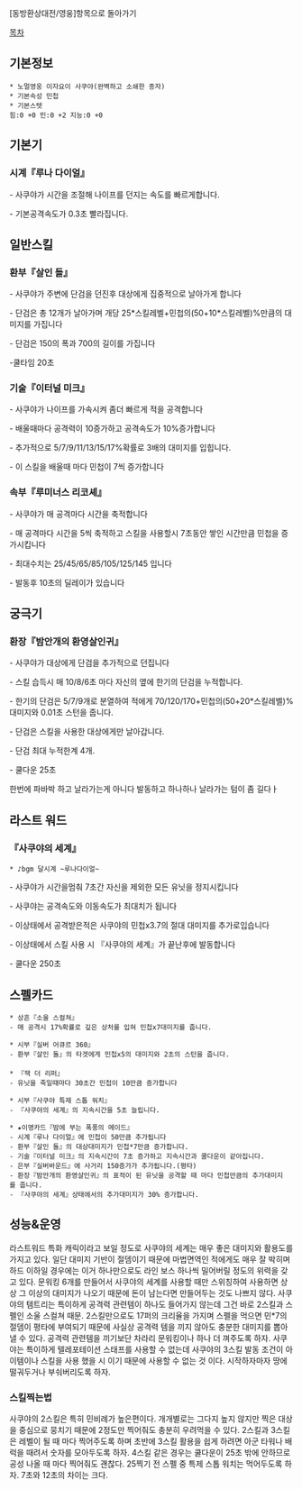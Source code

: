 [동방환상대전/영웅]항목으로 돌아가기

[[목차]]
== 기본정보 ==
 * 노멀영웅 이자요이 사쿠야(완벽하고 소쇄한 종자)
 * 기본속성 민첩
 * 기본스텟
 힘:0 +0 민:0 +2 지능:0 +0

== 기본기 == 

=== 시계『루나 다이얼』 ===

- 사쿠야가 시간을 조절해 나이프를 던지는 속도를 빠르게합니다.

- 기본공격속도가 0.3초 빨라집니다.
 
== 일반스킬 == 
=== 환부『살인 돌』 ===

- 사쿠야가 주변에 단검을 던진후 대상에게 집중적으로 날아가게 합니다

- 단검은 총 12개가 날아가며 개당 25*스킬레벨+민첩의(50+10*스킬레벨)%만큼의 대미지를 가집니다

- 단검은 150의 폭과 700의 길이를 가집니다

-쿨타임 20초

=== 기술『이터널 미크』 === 

- 사쿠야가 나이프를 가속시켜 좀더 빠르게 적을 공격합니다

- 배울때마다 공격력이 10증가하고 공격속도가 10%증가합니다

- 추가적으로 5/7/9/11/13/15/17%확률로 3배의 대미지를 입힙니다.

- 이 스킬을 배울때 마다 민첩이 7씩 증가합니다

=== 속부『루미너스 리코셰』 ===

- 사쿠야가 매 공격마다 시간을 축적합니다

- 매 공격마다 시간을 5씩 축적하고 스킬을 사용할시 7초동안 쌓인 시간만큼 민첩을 증가시킵니다

- 최대수치는 25/45/65/85/105/125/145 입니다

- 발동후 10초의 딜레이가 있습니다

== 궁극기 ==
=== 환장『밤안개의 환영살인귀』 ===

- 사쿠야가 대상에게 단검을 추가적으로 던집니다

- 스킬 습득시 매 10/8/6초 마다 자신의 옆에 한기의 단검을 누적합니다.

- 한기의 단검은 5/7/9개로 분열하여 적에게 70/120/170+민첩의(50+20*스킬레벨)% 대미지와 0.01초 스턴을 줍니다.

- 단검은 스킬을 사용한 대상에게만 날아갑니다.

- 단검 최대 누적한계 4개.

- 쿨다운 25초

한번에 파바박 하고 날라가는게 아니다 발동하고 하나하나 날라가는 텀이 좀 길다ㅏ

== 라스트 워드 ==
=== 『사쿠야의 세계』 ===
 * ♪bgm 달시계 ~루나다이얼~

- 사쿠야가 시간을멈춰 7초간 자신을 제외한 모든 유닛을 정지시킵니다

- 사쿠야는 공격속도와 이동속도가 최대치가 됩니다

- 이상태에서 공격받은적은 사쿠야의 민첩x3.7의 절대 대미지를 추가로입습니다

- 이상태에서 스킬 사용 시 『사쿠야의 세계』가 끝난후에 발동합니다

- 쿨다운 250초

== 스펠카드 ==

 * 상흔『소울 스컬쳐』
 - 매 공격시 17%확률로 깊은 상처를 입혀 민첩x7대미지를 줍니다.

 * 시부『실버 어큐르 360』
 - 환부『살인 돌』의 타겟에게 민첩x5의 대미지와 2초의 스턴을 줍니다.
 
 * 『잭 더 리퍼』
 - 유닛을 죽일때마다 30초간 민첩이 10만큼 증가합니다

 * 시부『사쿠야 특제 스톱 워치』
 - 『사쿠야의 세계』의 지속시간을 5초 늘립니다.

 * ★이명카드『밤에 부는 폭풍의 메이드』
 - 시계『루나 다이얼』에 민첩이 50만큼 추가됩니다
 - 환부『살인 돌』의 대상대미지가 민첩*7만큼 증가합니다.
 - 기술『이터널 미크』의 지속시간이 7초 증가하고 지속시간과 쿨다운이 같아집니다.
 - 은부『실버바운드』에 사거리 150증가가 추가됩니다.(평타)
 - 환장『밤안개의 환영살인귀』의 표적이 된 유닛을 공격할 때 마다 민첩만큼의 추가대미지를 줍니다.
 - 『사쿠야의 세계』상태에서의 추가대미지가 30% 증가합니다.

== 성능&운영 ==

라스트워드 특화 캐릭이라고 보일 정도로 사쿠야의 세계는 매우 좋은 대미지와 활용도를 가지고 있다. 일단 대미지 기반이 절뎀이기 때문에 마법면역인 적에게도 매우 잘 박히며 하드 이하일 경우에는 이거 하나만으로도 라인 보스 하나씩 밀어버릴 정도의 위력을 갖고 있다.
문워킹 6개를 만들어서 사쿠야의 세계를 사용할 때만 스위칭하여 사용하면 상상 그 이상의 대미지가 나오기 때문에 돈이 남는다면 만들어두는 것도 나쁘지 않다.
사쿠야의 템트리는 특이하게 공격력 관련템이 하나도 들어가지 않는데 그건 바로 2스킬과 스펠인 소울 스컬쳐 때문. 2스킬만으로도 17퍼의 크리율을 가지며 스펠을 먹으면 민*7의 절뎀이 평타에 부여되기 때문에 사실상 공격력 템을 끼지 않아도 충분한 대미지를 뽑아 낼 수 있다. 공격력 관련템을 끼기보단 차라리 문워킹이나 하나 더 껴주도록 하자.
사쿠야는 특이하게 텔레포테이션 스태프를 사용할 수 없는데 사쿠야의 3스킬 발동 조건이 아이템이나 스킬을 사용 했을 시 이기 때문에 사용할 수 없는 것 이다. 시작하자마자 땅에 떨궈두거나 부숴버리도록 하자.

=== 스킬찍는법 ===

사쿠야의 2스킬은 특히 민비례가 높은편이다. 개개별로는 그다지 높지 않지만 찍은 대상을 중심으로 뭉치기 때문에 2정도만 찍어줘도 충분히 우려먹을 수 있다.
2스킬과 3스킬은 레벨이 될 때 마다 찍어주도록 하며 초반에 3스킬 활용을 쉽게 하려면 아군 타워나 배럭을 때려서 숫자를 모아두도록 하자.
4스킬 같은 경우는 쿨다운이 25초 밖에 안하므로 공성 나올 때 마다 찍어줘도 괜찮다.
25찍기 전 스펠 중 특제 스톱 워치는 먹어두도록 하자. 7초와 12초의 차이는 크다.
